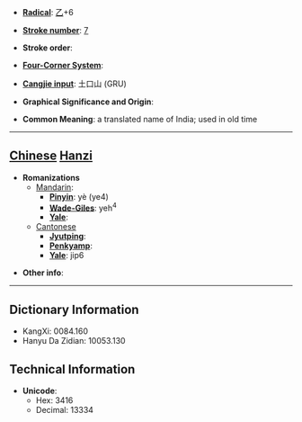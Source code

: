 * '''[[Wiktionary:Chinese radical index| Radical]]''': [[Wiktionary:Chinese radical index 乙|乙]]+6

* '''[[Wiktionary:Chinese total strokes index|Stroke number]]''': [[Wiktionary:Chinese total strokes index 7|7]]

* '''Stroke order''': 

* '''[[Wiktionary:Chinese four corner index|Four-Corner System]]''': 

* '''[[Wiktionary:Chinese Cangjie index|Cangjie input]]''': 土口山 (GRU)

* '''Graphical Significance and Origin''': 

* '''Common Meaning''': a translated name of India; used in old time

----

== [[Chinese]] [[Hanzi]] ==

* '''Romanizations'''
** [[Mandarin]]:
*** '''[[Pinyin]]''': yè (ye4)
*** '''[[Wade-Giles]]''': yeh<sup>4</sup>
*** '''[[Yale]]''': 
**[[Cantonese]]
***'''[[Jyutping]]''':
***'''[[Penkyamp]]''': 
***'''[[Yale]]''': jip6

* '''Other info''': 

----

== Dictionary Information ==

* KangXi: 0084.160
* Hanyu Da Zidian: 10053.130

== Technical Information ==

* '''Unicode''':
** Hex: 3416
** Decimal: 13334